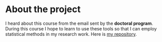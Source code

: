 
# About the project


I heard about this course from the email sent by the **doctoral program**. During this course I hope to learn to use these tools so that I can employ statistical methods in my research work. Here is [my repository](https://github.com/tjuhola/IODS-project). 
